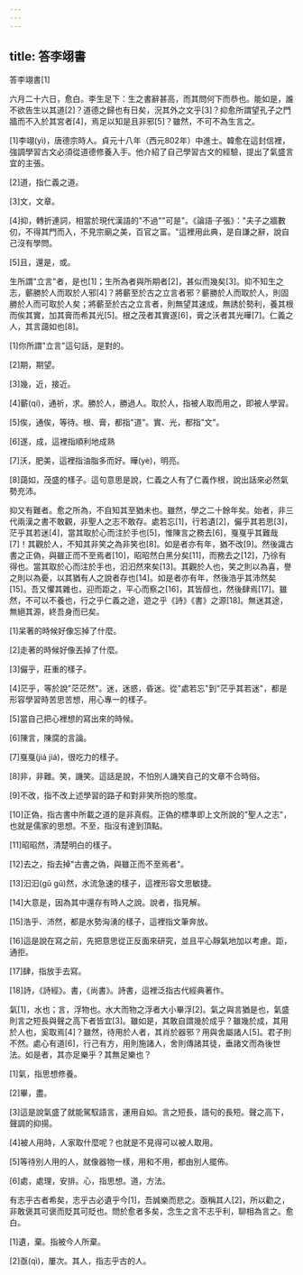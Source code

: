 ```yaml
---
---
---
```

title: 答李翊書
---




答李翊書[1]

六月二十六日，愈白。李生足下：生之書辭甚高，而其問何下而恭也。能如是，誰不欲告生以其道[2]？道德之歸也有日矣，況其外之文乎[3]？抑愈所謂望孔子之門牆而不入於其宮者[4]，焉足以知是且非邪[5]？雖然，不可不為生言之。

[1]李翊(yì)，唐德宗時人。貞元十八年（西元802年）中進士。韓愈在這封信裡，強調學習古文必須從道德修養入手。他介紹了自己學習古文的經驗，提出了氣盛言宜的主張。

[2]道，指仁義之道。

[3]文，文章。

[4]抑，轉折連詞，相當於現代漢語的"不過""可是"。《論語·子張》："夫子之牆數仞，不得其門而入，不見宗廟之美，百官之富。"這裡用此典，是自謙之辭，說自己沒有學問。

[5]且，還是，或。

生所謂"立言"者，是也[1]；生所為者與所期者[2]，甚似而幾矣[3]。抑不知生之志，蘄勝於人而取於人邪[4]？將蘄至於古之立言者邪？蘄勝於人而取於人，則固勝於人而可取於人矣；將蘄至於古之立言者，則無望其速成，無誘於勢利，養其根而俟其實，加其膏而希其光[5]。根之茂者其實遂[6]，膏之沃者其光曄[7]。仁義之人，其言藹如也[8]。

[1]你所謂"立言"這句話，是對的。

[2]期，期望。

[3]幾，近，接近。

[4]蘄(qí)，通祈，求。勝於人，勝過人。取於人，指被人取而用之，即被人學習。

[5]俟，通俟，等待。根、膏，都指"道"。實、光，都指"文"。

[6]遂，成，這裡指順利地成熟

[7]沃，肥美，這裡指油脂多而好。曄(yè)，明亮。

[8]藹如，茂盛的樣子。這句意思是說，仁義之人有了仁義作根，說出話來必然氣勢充沛。

抑又有難者。愈之所為，不自知其至猶未也。雖然，學之二十餘年矣。始者，非三代兩漢之書不敢觀，非聖人之志不敢存。處若忘[1]，行若遺[2]，儼乎其若思[3]，茫乎其若迷[4]，當其取於心而注於手也[5]，惟陳言之務去[6]，戛戛乎其難哉[7]！其觀於人，不知其非笑之為非笑也[8]。如是者亦有年，猶不改[9]。然後識古書之正偽，與雖正而不至焉者[10]，昭昭然白黑分矣[11]，而務去之[12]，乃徐有得也。當其取於心而注於手也，汩汩然來矣[13]。其觀於人也，笑之則以為喜，譽之則以為憂，以其猶有人之說者存也[14]。如是者亦有年，然後浩乎其沛然矣[15]。吾又懼其雜也，迎而距之，平心而察之[16]，其皆醇也，然後肆焉[17]。雖然，不可以不養也，行之乎仁義之途，遊之乎《詩》《書》之源[18]。無迷其途，無絕其源，終吾身而已矣。

[1]呆著的時候好像忘掉了什麼。

[2]走著的時候好像丟掉了什麼。

[3]儼乎，莊重的樣子。

[4]茫乎，等於說"茫茫然"。迷，迷惑，昏迷。從"處若忘"到"茫乎其若迷"，都是形容學習時苦思苦想，用心專一的樣子。

[5]當自己把心裡想的寫出來的時候。

[6]陳言，陳腐的言論。

[7]戛戛(jiá jiá)，很吃力的樣子。

[8]非，非難。笑，譏笑。這話是說，不怕別人譏笑自己的文章不合時俗。

[9]不改，指不改上述學習的路子和對非笑所抱的態度。

[10]正偽，指古書中所載之道的是非真假。正偽的標準即上文所說的"聖人之志"，也就是儒家的思想。不至，指沒有達到頂點。

[11]昭昭然，清楚明白的樣子。

[12]去之，指去掉"古書之偽，與雖正而不至焉者"。

[13]汩汩(gǔ gǔ)然，水流急速的樣子，這裡形容文思敏捷。

[14]大意是，因為其中還存有時人之說。說者，指見解。

[15]浩乎、沛然，都是水勢洶湧的樣子，這裡指文筆奔放。

[16]這是說在寫之前，先把意思從正反面來研究，並且平心靜氣地加以考慮。距，通拒。

[17]肆，指放手去寫。

[18]詩，《詩經》。書，《尚書》。詩書，這裡泛指古代經典著作。

氣[1]，水也；言，浮物也。水大而物之浮者大小畢浮[2]。氣之與言猶是也，氣盛則言之短長與聲之高下者皆宜[3]。雖如是，其敢自謂幾於成乎？雖幾於成，其用於人也，奚取焉[4]？雖然，待用於人者，其肖於器邪？用與舍屬諸人[5]。君子則不然。處心有道[6]，行己有方，用則施諸人，舍則傳諸其徒，垂諸文而為後世法。如是者，其亦足樂乎？其無足樂也？

[1]氣，指思想修養。

[2]畢，盡。

[3]這是說氣盛了就能駕馭語言，運用自如。言之短長，語句的長短。聲之高下，聲調的抑揚。

[4]被人用時，人家取什麼呢？也就是不見得可以被人取用。

[5]等待別人用的人，就像器物一樣，用和不用，都由別人擺佈。

[6]處，處理，安排。心，指思想。道，方法。

有志乎古者希矣，志乎古必遺乎今[1]，吾誠樂而悲之。亟稱其人[2]，所以勸之，非敢褒其可褒而貶其可貶也。問於愈者多矣，念生之言不志乎利，聊相為言之。愈白。

[1]遺，棄。指被今人所棄。

[2]亟(qì)，屢次。其人，指志乎古的人。